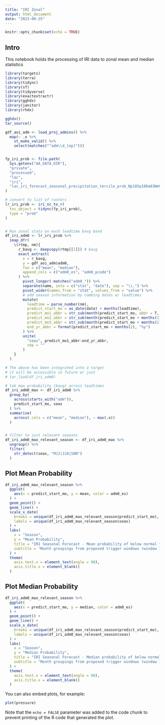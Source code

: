 ```yaml
---
title: "IRI Zonal"
output: html_document
date: "2023-09-25"
---
```


```r
knitr::opts_chunk$set(echo = TRUE)
```

## Intro 

This notebook holds the processing of IRI data to zonal mean and median statistics



```r
library(targets)
library(terra)
library(tidync)
library(sf)
library(tidyverse)
library(exactextractr)
library(gghdx)
library(janitor)
library(rhdx)

gghdx()
tar_source()

gdf_aoi_adm <- load_proj_admins() %>%
  map(~ .x %>%
    st_make_valid() %>%
    select(matches("^adm\\d_[ep]")))


fp_iri_prob <- file.path(
  Sys.getenv("AA_DATA_DIR"),
  "private",
  "processed",
  "lac",
  "iri",
  "lac_iri_forecast_seasonal_precipitation_tercile_prob_Np18Sp10Em83Wm93.nc"
)
```




```r
# convert to list of rasters
lr_iri_prob <- iri_nc_to_r(
  tnc_object = tidync(fp_iri_prob),
  type = "prob"
)


# Run zonal stats on each leadtime bavg band
df_iri_adm0 <- lr_iri_prob %>%
  imap_dfr(
    \(rtmp, nm){
      r_bavg <- deepcopy(rtmp[[1]]) # bavg
      exact_extract(
        x = r_bavg,
        y = gdf_aoi_adm$adm0,
        fun = c("mean", "median"),
        append_cols = c("adm0_es", "adm0_pcode")
      ) %>%
        pivot_longer(-matches("adm0_")) %>%
        separate(name, into = c("stat", "date"), sep = "\\.") %>%
        pivot_wider(names_from = "stat", values_from = "value") %>%
        # add season information by combing dates w/ leadtimes
        mutate(
          leadtime = parse_number(nm),
          predict_start_mo = as_date(date) + months(leadtime),
          predict_mo1_abbr = str_sub(month(predict_start_mo, abbr = T, label = T), start = 1, end = 1),
          predict_mo2_abbr = str_sub(month(predict_start_mo + months(1), abbr = T, label = T), start = 1, end = 1),
          predict_mo3_abbr = str_sub(month(predict_start_mo + months(2), abbr = T, label = T), start = 1, end = 1),
          end_yr_abbr = format(predict_start_mo + months(2), "%y")
        ) %>%
        unite(
          "seas", predict_mo1_abbr:end_yr_abbr,
          sep = ""
        )
    }
  )

# The above has been integrated into a target
# it will be accessible in future w/ just
# tar_load(df_iri_adm0)
```



```r
# tak max probability (bavg) across leadtimes
df_iri_adm0_max <- df_iri_adm0 %>%
  group_by(
    across(starts_with("adm")),
    predict_start_mo, seas
  ) %>%
  summarise(
    across(.cols = c("mean", "median"), ~ max(.x))
  )


# filter to just relevant seasons
df_iri_adm0_max_relevant_season <- df_iri_adm0_max %>%
  ungroup() %>%
  filter(
    str_detect(seas, "MJJ|JJA|SON")
  )
```

## Plot Mean Probability

```r
df_iri_adm0_max_relevant_season %>%
  ggplot(
    aes(x = predict_start_mo, y = mean, color = adm0_es)
  ) +
  geom_point() +
  geom_line() +
  scale_x_date(
    breaks = unique(df_iri_adm0_max_relevant_season$predict_start_mo),
    labels = unique(df_iri_adm0_max_relevant_season$seas)
  ) +
  labs(
    x = "Season",
    y = "Mean Probability",
    title = "IRI Seasonal Forecast - Mean probability of below normal forecast per country",
    subtitle = "Month groupings from proposed trigger windows (window 1: MJJ, window 2: JJA, window 3: SON)"
  ) +
  theme(
    axis.text.x = element_text(angle = 90),
    axis.title.x = element_blank()
  )
```

## Plot Median Probability

```r
df_iri_adm0_max_relevant_season %>%
  ggplot(
    aes(x = predict_start_mo, y = median, color = adm0_es)
  ) +
  geom_point() +
  geom_line() +
  scale_x_date(
    breaks = unique(df_iri_adm0_max_relevant_season$predict_start_mo),
    labels = unique(df_iri_adm0_max_relevant_season$seas)
  ) +
  labs(
    x = "Season",
    y = "Median Probability",
    title = "IRI Seasonal Forecast - Median probability of below normal forecast per country",
    subtitle = "Month groupings from proposed trigger windows (window 1: MJJ, window 2: JJA, window 3: SON)"
  ) +
  theme(
    axis.text.x = element_text(angle = 90),
    axis.title.x = element_blank()
  )
```



You can also embed plots, for example:

```r
plot(pressure)
```

Note that the `echo = FALSE` parameter was added to the code chunk to prevent printing of the R code that generated the plot.
